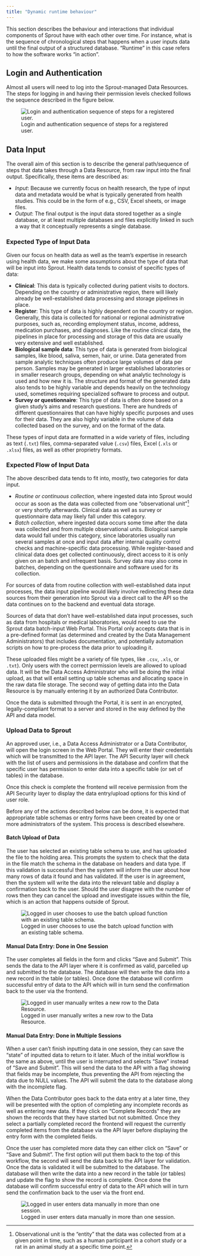 ```yaml
---
title: "Dynamic runtime behaviour"
---
```


This section describes the behaviour and interactions that individual
components of Sprout have with each other over time. For instance, what
is the sequence of chronological steps that happens when a user inputs
data until the final output of a structured database. "Runtime" in this
case refers to how the software works "in action".

## Login and Authentication

Almost all users will need to log into the Sprout-managed Data
Resources. The steps for logging in and having their permission levels
checked follows the sequence described in the figure below.

![Login and authentication sequence of steps for a registered
user.](images/runtime-login-sequence.png)

<!-- TODO: Make a link to authentication app instead of describing here? Or in design repo, since this is necessary for all components. -->

## Data Input

The overall aim of this section is to describe the general path/sequence
of steps that data takes through a Data Resource, from raw input into
the final output. Specifically, these items are described as:

-   *Input*: Because we currently focus on health research, the type of
    input data and metadata would be what is typically generated from
    health studies. This could be in the form of e.g., CSV, Excel
    sheets, or image files.
-   *Output*: The final output is the input data stored together as a
    single database, or at least multiple databases and files explicitly
    linked in such a way that it conceptually represents a single
    database.

### Expected Type of Input Data

Given our focus on health data as well as the team's expertise in
research using health data, we make some assumptions about the type of
data that will be input into Sprout. Health data tends to consist of
specific types of data:

-   **Clinical**: This data is typically collected during patient visits
    to doctors. Depending on the country or administrative region, there
    will likely already be well-established data processing and storage
    pipelines in place.
-   **Register**: This type of data is highly dependent on the country
    or region. Generally, this data is collected for national or
    regional administrative purposes, such as, recording employment
    status, income, address, medication purchases, and diagnoses. Like
    the routine clinical data, the pipelines in place for processing and
    storage of this data are usually very extensive and well
    established.
-   **Biological sample data**: This type of data is generated from
    biological samples, like blood, saliva, semen, hair, or urine. Data
    generated from sample analytic techniques often produce large
    volumes of data per person. Samples may be generated in larger
    established laboratories or in smaller research groups, depending on
    what analytic technology is used and how new it is. The structure
    and format of the generated data also tends to be highly variable
    and depends heavily on the technology used, sometimes requiring
    specialized software to process and output.
-   **Survey or questionnaire**: This type of data is often done based
    on a given study's aims and research questions. There are hundreds
    of different questionnaires that can have highly specific purposes
    and uses for their data. They are also highly variable in the volume
    of data collected based on the survey, and on the format of the
    data.

These types of input data are formatted in a wide variety of files,
including as text (`.txt`) files, comma-separated value (`.csv`) files,
Excel (`.xls` or `.xlsx`) files, as well as other proprietry formats.

### Expected Flow of Input Data

The above described data tends to fit into, mostly, two categories for
data input.

-   *Routine or continuous collection*, where ingested data into Sprout
    would occur as soon as the data was collected from one
    "observational unit"[^1] or very shortly afterwards. Clinical data
    as well as survey or questionnaire data may likely fall under this
    category.
-   *Batch collection*, where ingested data occurs some time after the
    data was collected and from multiple observational units. Biological
    sample data would fall under this category, since laboratories
    usually run several samples at once and input data after internal
    quality control checks and machine-specific data processing. While
    register-based and clinical data does get collected continuously,
    direct access to it is only given on an batch and infrequent basis.
    Survey data may also come in batches, depending on the questionnaire
    and software used for its collection.

[^1]: Observational unit is the "entity" that the data was collected
    from at a given point in time, such as a human participant in a
    cohort study or a rat in an animal study at a specific time point.

For sources of data from routine collection with well-established data
input processes, the data input pipeline would likely involve
redirecting these data sources from their generation into Sprout via a
direct call to the API so the data continues on to the backend and
eventual data storage.

Sources of data that don't have well-established data input processes,
such as data from hospitals or medical laboratories, would need to use
the Sprout data batch-input Web Portal. This Portal only accepts data
that is in a pre-defined format (as determined and created by the Data
Management Administrators) that includes documentation, and potentially
automation scripts on how to pre-process the data prior to uploading it.

These uploaded files might be a variety of file types, like `.csv`,
`.xls`, or `.txt`). Only users with the correct permission levels are
allowed to upload data. It will be the Data Access Administrator who
will be doing the initial upload, as that will entail setting up table
schemas and allocating space in the raw data file storage. The second
way of getting data into the Data Resource is by manually entering it by
an authorized Data Contributor.

Once the data is submitted through the Portal, it is sent in an
encrypted, legally-compliant format to a server and stored in the way
defined by the API and data model.

### Upload Data to Sprout

An approved user, i.e., a Data Access Administrator or a Data
Contributor, will open the login screen in the Web Portal. They will
enter their credentials which will be transmitted to the API layer. The
API Security layer will check with the list of users and permissions in
the database and confirm that the specific user has permission to enter
data into a specific table (or set of tables) in the database.

Once this check is complete the frontend will receive permission from
the API Security layer to display the data entry/upload options for this
kind of user role.

Before any of the actions described below can be done, it is expected
that appropriate table schemas or entry forms have been created by one
or more administrators of the system. This process is described
elsewhere.

<!--TODO change elsewhere above to the actual location of where we describe table schema and data entry form creation-->

#### Batch Upload of Data

<!-- TODO: Add user flow diagrams? -->

The user has selected an existing table schema to use, and has uploaded
the file to the holding area. This prompts the system to check that the
data in the file match the schema in the database on headers and data
type. If this validation is successful then the system will inform the
user about how many rows of data it found and has validated. If the user
is in agreement, then the system will write the data into the relevant
table and display a confirmation back to the user. Should the user
disagree with the number of rows then they can cancel the upload and
investigate issues within the file, which is an action that happens
outside of Sprout.

![Logged in user chooses to use the batch upload function with an
existing table
schema.](images/user-flow-data-upload.png){#fig-batch-data-entry}

<!--TODO Ensure that the link above will still work once SKB has finished updating the diagrams-->

#### Manual Data Entry: Done in One Session

The user completes all fields in the form and clicks "Save and Submit".
This sends the data to the API layer where it is confirmed as valid,
parcelled up and submitted to the database. The database will then write
the data into a new record in the table (or tables). Once done the
database will confirm successful entry of data to the API which will in
turn send the confirmation back to the user via the frontend.

![Logged in user manually writes a new row to the Data
Resource.](images/runtime-manual-data-entry.png){#fig-manual-data-entry}

#### Manual Data Entry: Done in Multiple Sessions

When a user can't finish inputting data in one session, they can save
the "state" of inputted data to return to it later. Much of the initial
workflow is the same as above, until the user is interrupted and selects
"Save" instead of "Save and Submit". This will send the data to the API
with a flag showing that fields may be incomplete, thus preventing the
API from rejecting the data due to NULL values. The API will submit the
data to the database along with the incomplete flag.

When the Data Contributor goes back to the data entry at a later time,
they will be presented with the option of completing any incomplete
records as well as entering new data. If they click on "Complete
Records" they are shown the records that they have started but not
submitted. Once they select a partially completed record the frontend
will request the currently completed items from the database via the API
layer before displaying the entry form with the completed fields.

Once the user has completed more data they can either click on "Save" or
"Save and Submit". The first option will put them back to the top of
this workflow, the second will send the data back to the API layer for
validation. Once the data is validated it will be submitted to the
database. The database will then write the data into a new record in the
table (or tables) and update the flag to show the record is complete.
Once done the database will confirm successful entry of data to the API
which will in turn send the confirmation back to the user via the front
end.

![Logged in user enters data manually in more than one
session.](images/runtime-manual-data-update.png){#fig-manual-data-update}